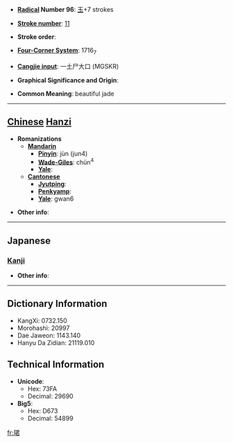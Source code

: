 * '''[[Wiktionary:Chinese radical index| Radical]] Number 96''': [[Wiktionary:Chinese radical index 玉|玉]]+7 strokes

* '''[[Wiktionary:Chinese total strokes index|Stroke number]]''': [[Wiktionary:Chinese total strokes index 11|11]]

* '''Stroke order''': 

* '''[[Wiktionary:Chinese four corner index|Four-Corner System]]''': 1716<sub>7</sub>

* '''[[Wiktionary:Chinese Cangjie index|Cangjie input]]''': 一土尸大口 (MGSKR)

* '''Graphical Significance and Origin''': 

* '''Common Meaning''': beautiful jade

----

== [[Chinese]] [[Hanzi]] ==

* '''Romanizations'''
** '''[[Mandarin]]'''
*** '''[[Pinyin]]''': jùn (jun4)
*** '''[[Wade-Giles]]''': chün<sup>4</sup>
*** '''[[Yale]]''': 
** '''[[Cantonese]]'''
*** '''[[Jyutping]]''':
*** '''[[Penkyamp]]''': 
*** '''[[Yale]]''': gwan6

* '''Other info''': 

----

==Japanese==
===[[Kanji]]===
{{kanji|on readings=[[くん]] (kun)
|kun readings=
}}

* '''Other info''':  

----

== Dictionary Information ==

* KangXi: 0732.150
* Morohashi: 20997
* Dae Jaweon: 1143.140
* Hanyu Da Zidian: 21119.010

== Technical Information ==

* '''Unicode''':
** Hex: 73FA
** Decimal: 29690
* '''Big5''':
** Hex: D673
** Decimal: 54899

[[fr:珺]]